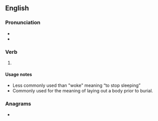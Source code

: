==English==

===Pronunciation===
* {{IPA|en|/ˈweɪkt/}}
* {{audio|en|En-us-waked.ogg|Audio (US)}}

===Verb===
{{head|en|verb form}}

# {{en-past of|wake}}

====Usage notes====
* Less commonly used than "woke" meaning “to stop sleeping”
* Commonly used for the meaning of laying out a body prior to burial.

===Anagrams===
* {{anagrams|en|a=adekw|kawed|kewda}}